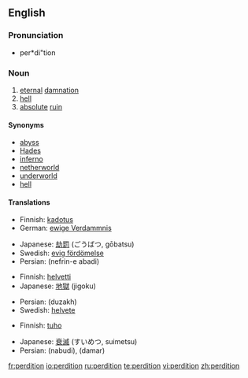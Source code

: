 ==English==

===Pronunciation===
* per*di"tion

===Noun===
{{en-noun|-}}

# [[eternal]] [[damnation]]
# [[hell]]
# [[absolute]] [[ruin]]

====Synonyms====
* [[abyss]]
* [[Hades]]
* [[inferno]]
* [[netherworld]]
* [[underworld]]
* [[hell]]

====Translations====
{{trans-top|eternal damnation}}
*Finnish: [[kadotus]]
*German: [[ewige Verdammnis]] {{f}}
{{trans-mid}}
*Japanese: [[劫罰]] (ごうばつ, gōbatsu)
*Swedish: [[evig fördömelse]]
*Persian: {{FAchar|[[نفرین ابدی]]}} (nefrin-e abadi)
{{trans-bottom}}

{{trans-top|hell}}
*Finnish: [[helvetti]]
*Japanese: [[地獄]] (jigoku)
{{trans-mid}}
*Persian: {{FAchar|[[دوزخ]]}} (duzakh)
*Swedish: [[helvete]]
{{trans-bottom}}

{{trans-top|absolute ruin}}
*Finnish: [[tuho]]
{{trans-mid}}
*Japanese: [[衰滅]] (すいめつ, suimetsu)
*Persian: {{FAchar|[[نابودی]]}} (nabudi), {{FAchar|[[دمار]]}} (damar)
{{trans-bottom}}

[[fr:perdition]]
[[io:perdition]]
[[ru:perdition]]
[[te:perdition]]
[[vi:perdition]]
[[zh:perdition]]